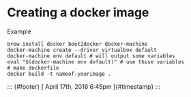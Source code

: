 Creating a docker image
=======================

Example

    brew install docker boot2docker docker-machine
    docker-machine create --driver virtualbox default
    docker-machine env default # will output some variables
    eval "$(docker-machine env default)" # use those variables
    # make dockerfile
    docker build -t nameof-yourimage .

::: {#footer}
[ April 17th, 2016 6:45pm ]{#timestamp}
:::
